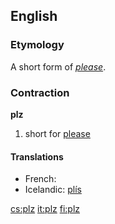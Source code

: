 {{also|PLZ}}
==English==

===Etymology===
A short form of ''[[please]]''.

===Contraction===
'''plz'''

# {{slang}} short for [[please]]

====Translations====
{{trans-top|short for please}}
* French: {{t|fr|svp}}
* Icelandic: [[plís]]
{{trans-mid}}
{{trans-bottom}}

[[cs:plz]]
[[it:plz]]
[[fi:plz]]